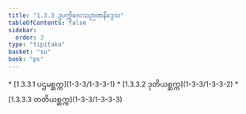 ```yaml
---
title: "1.3.3 ဥပက္ကိလေသဉာဏနိဒ္ဒေသ"
tableOfContents: false
sidebar:
  order: 3
type: "tipitaka"
basket: "su"
book: "ps"
---
```



<DynamicBreadcrumb />



<TableOfContents book="ps" section="1.3.3">
* [1.3.3.1 ပဌမစ္ဆက္က](1-3-3/1-3-3-1)
* [1.3.3.2 ဒုတိယစ္ဆက္က](1-3-3/1-3-3-2)
* [1.3.3.3 တတိယစ္ဆက္က](1-3-3/1-3-3-3)
</TableOfContents>